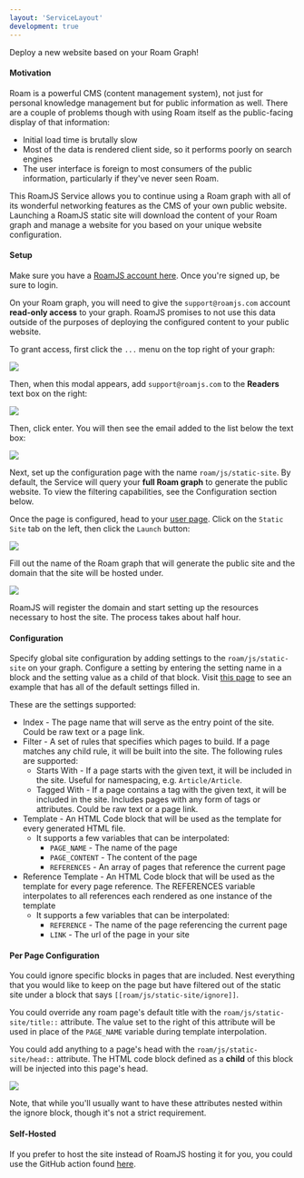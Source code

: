```yaml
---
layout: 'ServiceLayout'
development: true
---
```


Deploy a new website based on your Roam Graph!

#### Motivation

Roam is a powerful CMS (content management system), not just for personal knowledge management but for public information as well. There are a couple of problems though with using Roam itself as the public-facing display of that information:
- Initial load time is brutally slow
- Most of the data is rendered client side, so it performs poorly on search engines
- The user interface is foreign to most consumers of the public information, particularly if they've never seen Roam.

This RoamJS Service allows you to continue using a Roam graph with all of its wonderful networking features as the CMS of your own public website. Launching a RoamJS static site will download the content of your Roam graph and manage a website for you based on your unique website configuration.

#### Setup

Make sure you have a [RoamJS account here](/signup). Once you're signed up, be sure to login.

On your Roam graph, you will need to give the `support@roamjs.com` account **read-only access** to your graph. RoamJS promises to not use this data outside of the purposes of deploying the configured content to your public website.

To grant access, first click the `...` menu on the top right of your graph:

![](/images/static-site-share.png)

Then, when this modal appears, add `support@roamjs.com` to the **Readers** text box on the right:

![](/images/static-site-permission.png)

Then, click enter. You will then see the email added to the list below the text box:

![](/images/static-site-granted.png)

Next, set up the configuration page with the name `roam/js/static-site`. By default, the Service will query your **full Roam graph** to generate the public website. To view the filtering capabilities, see the Configuration section below.

Once the page is configured, head to your [user page](https://roamjs.com/user). Click on the `Static Site` tab on the left, then click the `Launch` button:

![](/images/static-site-launch.png)

Fill out the name of the Roam graph that will generate the public site and the domain that the site will be hosted under. 

![](/images/static-site-demo.png)

RoamJS will register the domain and start setting up the resources necessary to host the site. The process takes about half hour.

#### Configuration

Specify global site configuration by adding settings to the `roam/js/static-site` on your graph. Configure a setting by entering the setting name in a block and the setting value as a child of that block. Visit [this page](https://roamresearch.com/#/app/roam-depot-developers/page/zFYoBQz0n) to see an example that has all of the default settings filled in.

These are the settings supported:

- Index - The page name that will serve as the entry point of the site. Could be raw text or a page link.
- Filter - A set of rules that specifies which pages to build. If a page matches any child rule, it will be built into the site. The following rules are supported:
  - Starts With - If a page starts with the given text, it will be included in the site. Useful for namespacing, e.g. `Article/Article`.
  - Tagged With - If a page contains a tag with the given text, it will be included in the site. Includes pages with any form of tags or attributes. Could be raw text or a page link.
- Template - An HTML Code block that will be used as the template for every generated HTML file.
  - It supports a few variables that can be interpolated:
    - `PAGE_NAME` - The name of the page
    - `PAGE_CONTENT` - The content of the page
    - `REFERENCES` - An array of pages that reference the current page
- Reference Template - An HTML Code block that will be used as the template for every page reference. The REFERENCES variable interpolates to all references each rendered as one instance of the template
  - It supports a few variables that can be interpolated:
    - `REFERENCE` - The name of the page referencing the current page
    - `LINK` - The url of the page in your site

#### Per Page Configuration

You could ignore specific blocks in pages that are included. Nest everything that you would like to keep on the page but have filtered out of the static site under a block that says `[[roam/js/static-site/ignore]]`.

You could override any roam page's default title with the `roam/js/static-site/title::` attribute. The value set to the right of this attribute will be used in place of the `PAGE_NAME` variable during template interpolation.

You could add anything to a page's head with the `roam/js/static-site/head::` attribute. The HTML code block defined as a **child** of this block will be injected into this page's head. 

![](/images/static-site-page-config.png)

Note, that while you'll usually want to have these attributes nested within the ignore block, though it's not a strict requirement.

#### Self-Hosted

If you prefer to host the site instead of RoamJS hosting it for you, you could use the GitHub action found [here](https://github.com/dvargas92495/generate-roam-site-action).
